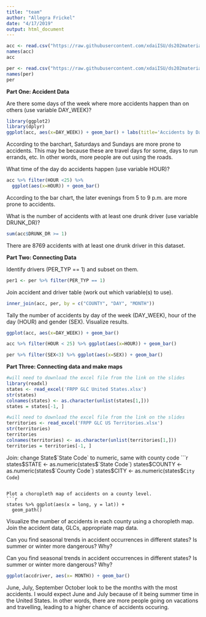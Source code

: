 ```yaml
---
title: "team"
author: "Allegra Frickel"
date: "4/17/2019"
output: html_document
---
```


```r
acc <- read.csv("https://raw.githubusercontent.com/xdaiISU/ds202materials/master/hwlabs/fars2017/accident.csv", stringsAsFactors = FALSE)
names(acc)
acc
```

```r
per <- read.csv("https://raw.githubusercontent.com/xdaiISU/ds202materials/master/hwlabs/fars2017/person.csv", stringsAsFactors = FALSE)
names(per)
per
```

**Part One: Accident Data**

Are there some days of the week where more accidents happen than on others (use variable DAY_WEEK)?

```r
library(ggplot2)
library(dplyr)
ggplot(acc, aes(x=DAY_WEEK)) + geom_bar() + labs(title='Accidents by Day of the Week')
```

According to the barchart, Saturdays and Sundays are more prone to accidents. This may be because these are travel days for some, days to run errands, etc. In other words, more people are out using the roads.

What time of the day do accidents happen (use variable HOUR)?

```r
acc %>% filter(HOUR <25) %>%
  ggplot(aes(x=HOUR)) + geom_bar()
```

According to the bar chart, the later evenings from 5 to 9 p.m. are more prone to accidents.

What is the number of accidents with at least one drunk driver (use variable DRUNK_DR)?

```r
sum(acc$DRUNK_DR >= 1)
```

There are 8769 accidents with at least one drunk driver in this dataset.


**Part Two: Connecting Data**

Identify drivers (PER_TYP == 1) and subset on them.

```r
per1 <- per %>% filter(PER_TYP == 1)
```

Join accident and driver table (work out which variable(s) to use).

```r
inner_join(acc, per, by = c("COUNTY", "DAY", "MONTH"))
```

Tally the number of accidents by day of the week (DAY_WEEK), hour of the day (HOUR) and gender (SEX). Visualize results.

```r
ggplot(acc, aes(x=DAY_WEEK)) + geom_bar()
```

```r
acc %>% filter(HOUR < 25) %>% ggplot(aes(x=HOUR)) + geom_bar()
```

```r
per %>% filter(SEX<3) %>% ggplot(aes(x=SEX)) + geom_bar()
```

**Part Three: Connecting data and make maps**

```r
#will need to download the excel file from the link on the slides
library(readxl)
states <- read_excel('FRPP GLC United States.xlsx')
str(states)
colnames(states) <- as.character(unlist(states[1,]))
states = states[-1, ]
```

```r
#will need to download the excel file from the link on the slides
territories <- read_excel('FRPP GLC US Territories.xlsx')
str(territories)
territories
colnames(territories) <- as.character(unlist(territories[1,]))
territories = territories[-1, ]
```

Join:
change State$`State Code` to numeric, same with county code
```r
states$STATE <- as.numeric(states$`State Code`)
states$COUNTY <- as.numeric(states$`County Code`)
states$CITY <- as.numeric(states$`City Code`)
```

Plot a choropleth map of accidents on a county level.
```r
states %>% ggplot(aes(x = long, y = lat)) + 
  geom_path()

```

Visualize the number of accidents in each county using a choropleth map. Join the accident data, GLCs, appropriate map data.

Can you find seasonal trends in accident occurrences in different states? Is summer or winter more dangerous? Why?

Can you find seasonal trends in accident occurrences in different states? Is summer or winter more dangerous? Why?

```r
ggplot(accdriver, aes(x= MONTH)) + geom_bar()
```

June, July, September October look to be the months with the most accidents. I would expect June and July because of it being summer time in the United States. In other words, there are more people going on vacations and travelling, leading to a higher chance of accidents occuring.
